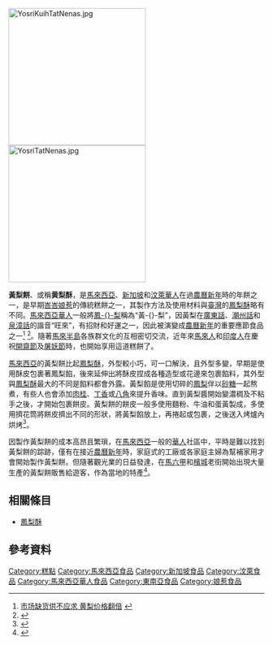 {{不是|鳳梨酥}}
{{noteTA
| G1 = Food
}}
{{Chinese|pic=5 pineapple tarts.jpg|piccap=Tat nanas|c=黄梨酥 |p=huánglísū}}
[[File:YosriKuihTatNenas.jpg|270px]]
[[File:YosriTatNenas.jpg|270px]]

'''黃梨餅'''、或稱'''黄梨酥'''，是[[馬來西亞|馬來西亞]]、[[新加坡|新加坡]]和[[汶萊|汶萊]][[華人|華人]]在過[[農曆新年|農曆新年]]時的年餅之一，是早期[[峇峇娘惹|峇峇娘惹]]的傳統糕餅之一，其製作方法及使用材料與[[臺灣|臺灣]]的[[鳳梨酥|鳳梨酥]]略有不同。[[馬來西亞華人|馬來西亞華人]]一般將[[鳳梨|鳳-{}-梨]]稱為“黃-{}-梨”，因黃梨在[[廣東話|廣東話]]、[[潮州話|潮州話]]和[[泉漳話|泉漳話]]的諧音“旺來”，有招財和好運之一，因此被演變成[[農曆新年|農曆新年]]的重要應節食品之一<ref>[http://www.nanyang.com/node/416131 市场缺货供不应求 黄梨价格翻倍] {{webarchive|url=https://web.archive.org/web/20141214110735/http://www.nanyang.com/node/416131 |date=2014-12-14 }}</ref> <ref>{{Cite web |url=http://news.sinchew.com.my/topic/node/269537?tid=854 |title=口感獨特蛋味香濃‧娘惹黃梨撻熱賣 |access-date=2014-12-14 |archive-url=https://web.archive.org/web/20141214104528/http://news.sinchew.com.my/topic/node/269537?tid=854 |archive-date=2014-12-14 |dead-url=yes }}</ref>。隨著[[馬來半島|馬來半島]]各族群文化的互相密切交流，近年來[[馬來人|馬來人]]和[[印度人|印度人]]在慶祝[[開齋節|開齋節]]及[[屠妖節|屠妖節]]時，也開始享用這道糕餅了。

[[馬來西亞|馬來西亞]]的黃梨餅比起[[鳳梨酥|鳳梨酥]]，外型較小巧，可一口解決，且外型多變，早期是使用酥皮包裹著鳳梨餡，後來延伸出將酥皮捏成各種造型或花邊來包裹餡料，其外型與[[鳳梨酥|鳳梨酥]]最大的不同是餡料都會外露。黃梨餡是使用切碎的[[鳳梨|鳳梨]]伴以[[砂糖|砂糖]]一起熬煮，有些人也會添加[[肉桂|肉桂]]、[[丁香|丁香]]或[[八角|八角]]來提升香味。直到黃梨醬開始變濃稠及不粘手之後，才開始包裹餅皮。黃梨餅的餅皮一般多使用麵粉、牛油和蛋黃製成，多使用擠花筒將餅皮擠出不同的形狀，將黃梨餡放上，再捲起或包裹，之後送入烤爐內烘烤<ref>{{Cite web |url=http://life.sinchew.com.my/node/10023 |title=黃梨酥飄香 |access-date=2014-12-14 |archive-url=https://web.archive.org/web/20141214103925/http://life.sinchew.com.my/node/10023 |archive-date=2014-12-14 |dead-url=yes }}</ref>。

因製作黃梨餅的成本高昂且繁瑣，在[[馬來西亞|馬來西亞]]一般的[[華人|華人]]社區中，平時是難以找到黃梨餅的踪跡，僅有在接近[[農曆新年|農曆新年]]時，家庭式的工廠或各家庭主婦為幫補家用才會開始製作黃梨餅。但隨著觀光業的日益發達，在[[馬六甲|馬六甲]]和[[檳城|檳城]]老街開始出現大量生產的黃梨餅販售給遊客，作為當地的特產<ref>{{Cite web |url=http://mykampung.sinchew.com.my/node/35932 |title=黃梨餅列老街餅擬申遺 |access-date=2014-12-14 |archive-url=https://web.archive.org/web/20141214104115/http://mykampung.sinchew.com.my/node/35932 |archive-date=2014-12-14 |dead-url=yes }}</ref>。

== 相關條目 ==
*[[鳳梨酥|鳳梨酥]]

== 參考資料 ==
{{reflist}}

{{馬來西亞各族料理}}

[[Category:糕點|Category:糕點]]
[[Category:馬來西亞食品|Category:馬來西亞食品]]
[[Category:新加坡食品|Category:新加坡食品]]
[[Category:汶萊食品|Category:汶萊食品]]
[[Category:馬來西亞華人食品|Category:馬來西亞華人食品]]
[[Category:東南亞食品|Category:東南亞食品]]
[[Category:娘惹食品|Category:娘惹食品]]